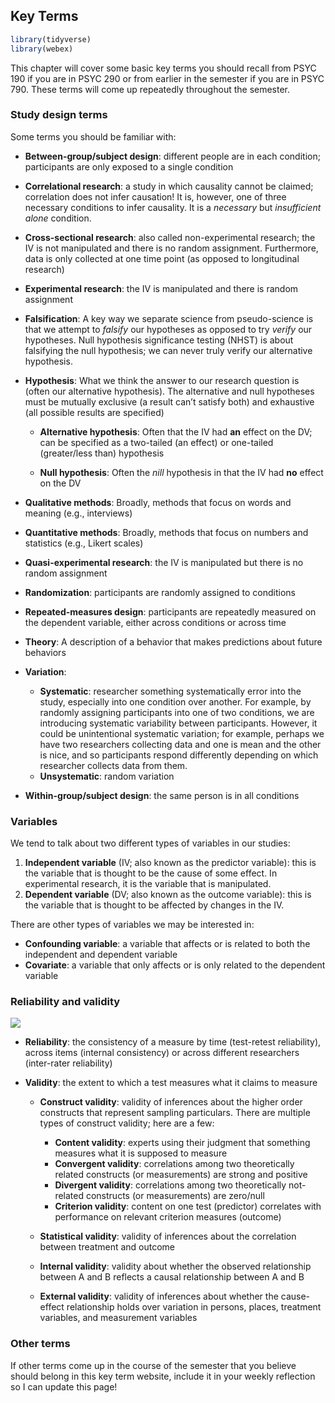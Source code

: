 ## Key Terms

```r
library(tidyverse)
library(webex)
```

This chapter will cover some basic key terms you should recall from PSYC 190 if you are in PSYC 290 or from earlier in the semester if you are in PSYC 790. These terms will come up repeatedly throughout the semester.

### Study design terms

Some terms you should be familiar with:

-   **Between-group/subject design**: different people are in each condition; participants are only exposed to a single condition

-   **Correlational research**: a study in which causality cannot be claimed; correlation does not infer causation! It is, however, one of three necessary conditions to infer causality. It is a *necessary* but *insufficient alone* condition.

-   **Cross-sectional research**: also called non-experimental research; the IV is not manipulated and there is no random assignment. Furthermore, data is only collected at one time point (as opposed to longitudinal research)

-   **Experimental research**: the IV is manipulated and there is random assignment

-   **Falsification**: A key way we separate science from pseudo-science is that we attempt to *falsify* our hypotheses as opposed to try *verify* our hypotheses. Null hypothesis significance testing (NHST) is about falsifying the null hypothesis; we can never truly verify our alternative hypothesis.

-   **Hypothesis**: What we think the answer to our research question is (often our alternative hypothesis). The alternative and null hypotheses must be mutually exclusive (a result can't satisfy both) and exhaustive (all possible results are specified)

    -   **Alternative hypothesis**: Often that the IV had **an** effect on the DV; can be specified as a two-tailed (an effect) or one-tailed (greater/less than) hypothesis

    -   **Null hypothesis**: Often the *nill* hypothesis in that the IV had **no** effect on the DV

-   **Qualitative methods**: Broadly, methods that focus on words and meaning (e.g., interviews)

-   **Quantitative methods**: Broadly, methods that focus on numbers and statistics (e.g., Likert scales)

-   **Quasi-experimental research**: the IV is manipulated but there is no random assignment

-   **Randomization**: participants are randomly assigned to conditions

-   **Repeated-measures design**: participants are repeatedly measured on the dependent variable, either across conditions or across time

-   **Theory**: A description of a behavior that makes predictions about future behaviors

-   **Variation**:

    -   **Systematic**: researcher something systematically error into the study, especially into one condition over another. For example, by randomly assigning participants into one of two conditions, we are introducing systematic variability between participants. However, it could be unintentional systematic variation; for example, perhaps we have two researchers collecting data and one is mean and the other is nice, and so participants respond differently depending on which researcher collects data from them.
    -   **Unsystematic**: random variation

-   **Within-group/subject design**: the same person is in all conditions

### Variables

We tend to talk about two different types of variables in our studies:

1.  **Independent variable** (IV; also known as the predictor variable): this is the variable that is thought to be the cause of some effect. In experimental research, it is the variable that is manipulated.
2.  **Dependent variable** (DV; also known as the outcome variable): this is the variable that is thought to be affected by changes in the IV.

There are other types of variables we may be interested in:

-   **Confounding variable**: a variable that affects or is related to both the independent and dependent variable
-   **Covariate**: a variable that only affects or is only related to the dependent variable

### Reliability and validity

![](images/01-intro/reliability-validity.jpg)

-   **Reliability**: the consistency of a measure by time (test-retest reliability), across items (internal consistency) or across different researchers (inter-rater reliability)

-   **Validity**: the extent to which a test measures what it claims to measure

    -   **Construct validity**: validity of inferences about the higher order constructs that represent sampling particulars. There are multiple types of construct validity; here are a few:

        -   **Content validity**: experts using their judgment that something measures what it is supposed to measure
        -   **Convergent validity**: correlations among two theoretically related constructs (or measurements) are strong and positive
        -   **Divergent validity**: correlations among two theoretically not-related constructs (or measurements) are zero/null
        -   **Criterion validity**: content on one test (predictor) correlates with performance on relevant criterion measures (outcome)

    -   **Statistical validity**: validity of inferences about the correlation between treatment and outcome

    -   **Internal validity**: validity about whether the observed relationship between A and B reflects a causal relationship between A and B

    -   **External validity**: validity of inferences about whether the cause-effect relationship holds over variation in persons, places, treatment variables, and measurement variables

### Other terms

If other terms come up in the course of the semester that you believe should belong in this key term website, include it in your weekly reflection so I can update this page!
